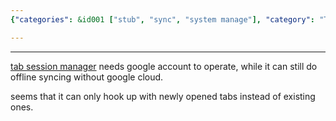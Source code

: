 ```yaml
---
{"categories": &id001 ["stub", "sync", "system manage"], "category": "Tab Management", "date": "2022-08-10 05:51:49", "description": "This article introduces 'Tab-Session Manager', a tool that allows users to manage their browser sessions by integrating with Google account. The software is capable of offline syncing without relying on Google Cloud and works on newly opened tabs. However, it does not seem to integrate with existing tabs.", "tags": *id001, "title": "sync tabs across different browsers"}

---
```


------

[tab session manager](https://github.com/sienori/Tab-Session-Manager) needs google account to operate, while it can still do offline syncing without google cloud.

seems that it can only hook up with newly opened tabs instead of existing ones.

